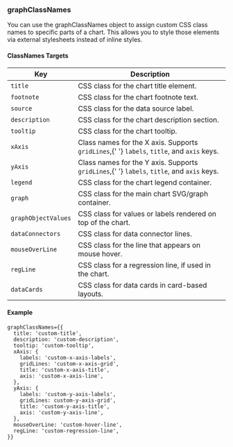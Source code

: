
<Meta title="Dashboard/Data types/graphClassNames" />

### graphClassNames

You can use the graphClassNames object to assign custom CSS class names to specific parts of a chart.
This allows you to style those elements via external stylesheets instead of inline styles.

#### ClassNames Targets

<table>
  <thead>
    <tr>
      <th>Key</th>
      <th>Description</th>
    </tr>
  </thead>
  <tbody>
    <tr>
      <td>
        <code>title</code>
      </td>
      <td>CSS class for the chart title element.</td>
    </tr>
    <tr>
      <td>
        <code>footnote</code>
      </td>
      <td>CSS class for the chart footnote text.</td>
    </tr>
    <tr>
      <td>
        <code>source</code>
      </td>
      <td>CSS class for the data source label.</td>
    </tr>
    <tr>
      <td>
        <code>description</code>
      </td>
      <td>CSS class for the chart description section.</td>
    </tr>
    <tr>
      <td>
        <code>tooltip</code>
      </td>
      <td>CSS class for the chart tooltip.</td>
    </tr>
    <tr>
      <td>
        <code>xAxis</code>
      </td>
      <td>
        Class names for the X axis. Supports <code>gridLines</code>,{' '}
        <code>labels</code>, <code>title</code>, and <code>axis</code> keys.
      </td>
    </tr>
    <tr>
      <td>
        <code>yAxis</code>
      </td>
      <td>
        Class names for the Y axis. Supports <code>gridLines</code>,{' '}
        <code>labels</code>, <code>title</code>, and <code>axis</code> keys.
      </td>
    </tr>
    <tr>
      <td>
        <code>legend</code>
      </td>
      <td>CSS class for the chart legend container.</td>
    </tr>
    <tr>
      <td>
        <code>graph</code>
      </td>
      <td>CSS class for the main chart SVG/graph container.</td>
    </tr>
    <tr>
      <td>
        <code>graphObjectValues</code>
      </td>
      <td>CSS class for values or labels rendered on top of the chart.</td>
    </tr>
    <tr>
      <td>
        <code>dataConnectors</code>
      </td>
      <td>CSS class for data connector lines.</td>
    </tr>
    <tr>
      <td>
        <code>mouseOverLine</code>
      </td>
      <td>CSS class for the line that appears on mouse hover.</td>
    </tr>
    <tr>
      <td>
        <code>regLine</code>
      </td>
      <td>CSS class for a regression line, if used in the chart.</td>
    </tr>
    <tr>
      <td>
        <code>dataCards</code>
      </td>
      <td>CSS class for data cards in card-based layouts.</td>
    </tr>
  </tbody>
</table>

#### Example

```tsx
graphClassNames={{
  title: 'custom-title',
  description: 'custom-description',
  tooltip: 'custom-tooltip',
  xAxis: {
    labels: 'custom-x-axis-labels',
    gridLines: 'custom-x-axis-grid',
    title: 'custom-x-axis-title',
    axis: 'custom-x-axis-line',
  },
  yAxis: {
    labels: 'custom-y-axis-labels',
    gridLines: custom-y-axis-grid',
    title: 'custom-y-axis-title',
    axis: 'custom-y-axis-line',
  },
  mouseOverLine: 'custom-hover-line',
  regLine: 'custom-regression-line',
}}
```
